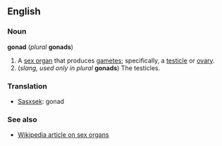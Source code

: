 ==English==
===Noun===
'''gonad''' (''plural'' '''gonads''')

#A [[sex organ]] that produces [[gamete]]s; specifically, a [[testicle]] or [[ovary]].
#(''slang, used only in plural'' '''gonads''') The testicles.

===Translation===
*[[Sasxsek]]: gonad

===See also===
*[[w:sex organ|Wikipedia article on sex organs]]<!--Note: w:gonad is just redirects to "sex organ"-->